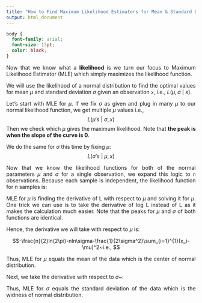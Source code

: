 ```yaml
---
title: "How to Find Maximum Likelihood Estimators for Mean & Standard Deviation"
output: html_document
---
```


```css
body {
  font-family: arial;
  font-size: 13pt;
  color: black;
}
```

```{=html}
<style> body {text-align: justify} </style>
```
Now that we know what a **likelihood** is we turn our focus to Maximum Likelihood Estimator (MLE) which simply maximizes the likelihood function.

We will use the likelihood of a normal distribution to find the optimal values for mean $\mu$ and standard deviation $\sigma$ given an observation `x`, i.e., $L(\mu, \sigma~|~x)$.

Let's start with MLE for $\mu$. If we fix $\sigma$ as given and plug in many $\mu$ to our normal likelihood function, we get multiple $\mu$ values i.e., $$L(\mu's~|~\sigma, x)$$ Then we check which $\mu$ gives the maximum likelihood. Note that **the peak is when the slope of the curve is 0**.

We do the same for $\sigma$ this time by fixing $\mu$: $$L(\sigma's~|~\mu, x)$$

Now that we know the likelihood functions for both of the normal parameters $\mu$ and $\sigma$ for a single observation, we expand this logic to `n` observations. Because each sample is independent, the likelihood function for n samples is:

```{=tex}
\begin{aligned} 

L(\mu, \sigma~|~x_1, x_2, ..., x_n) &=L(\mu, \sigma~|~x_1)...L(\mu, \sigma~|~x_n) \\ &=\frac{1}{\sqrt{2\pi\sigma^2}}e^{\frac{(x_1-\mu)^2}{2\sigma^2}} ...\frac{1}{\sqrt{2\pi\sigma^2}}e^{\frac{(x_n-\mu)^2}{2\sigma^2}} 

\end{aligned}
```
MLE for $\mu$ is finding the derivative of L with respect to $\mu$ and solving it for $\mu$. One trick we can use is to take the derivative of log L instead of L as it makes the calculation much easier. Note that the peaks for $\mu$ and $\sigma$ of both functions are identical.

```{=tex}
\begin{aligned}

ln[L(\mu, \sigma~|~x_1, x_2, \dots, x_n)] &= ln[L(\mu, \sigma~|~x_1)]+ \dots +ln[L(\mu, \sigma~|~x_n)] \\

&= ln(\frac{1}{\sqrt{2\pi\sigma^2}}e^{\frac{(x_1-\mu)^2}{2\sigma^2}})
+ \dots + ln(\frac{1}{\sqrt{2\pi\sigma^2}}e^{\frac{(x_n-\mu)^2}{2\sigma^2}})\\

&= (-\frac{1}{2}ln(2\pi\sigma^2)-\frac{(x_1-\mu)^2}{2\sigma^2}) + \dots +
(-\frac{1}{2}ln(2\pi\sigma^2)-\frac{(x_n-\mu)^2}{2\sigma^2})\\

&= -\frac{1}{2}ln(2\pi)-\frac{1}{2}ln\sigma^2-\frac{(x_1-\mu)^2}{2\sigma^2} - \dots- \frac{1}{2}ln(2\pi)-\frac{1}{2}ln\sigma^2-\frac{(x_n-\mu)^2}{2\sigma^2}\\

&= -\frac{n}{2}ln(2\pi)-nln\sigma-\frac{1}{2\sigma^2}\sum_{i=1}^{n}(x_i-\mu)^2

\end{aligned}
```

Hence, the derivative we will take with respect to $\mu$ is:

$$-\frac{n}{2}ln(2\pi)-nln\sigma-\frac{1}{2\sigma^2}\sum_{i=1}^{1}(x_i-\mu)^2~i.e., $$ 

```{=tex}
\begin{aligned}

&\frac{\partial}{\partial \mu} ln[L(\mu, \sigma~|~x_1, x_2, \dots , x_n)] \\ 

=& \frac{1}{\sigma^2}(\sum_{i=1}^{n}x_i-n\mu) = 0 \\

&=>~ \mu=\frac{1}{n}\sum_{i=1}^{n}x_i

\end{aligned}
```

Thus, MLE for $\mu$ equals the mean of the data which is the center of normal distribution.

Next, we take the derivative with respect to $\sigma$~:

\begin{aligned}

&\frac{\partial}{\partial \sigma} ln[L(\mu, \sigma~|~x_1, x_2, \dots , x_n)] \\ 

&= -\frac{n}{\sigma}+\frac{1}{\sigma^3}\sum_{i=1}^{n}(x_i-\mu)^2 = 0 \\

&=>~ \sigma = \sqrt{\frac{1}{n}\sum_{i=1}^{n}(x_i-\mu)^2}

\end{aligned}

Thus, MLE for $\sigma$ equals the standard deviation of the data which is the widness of normal distribution.
